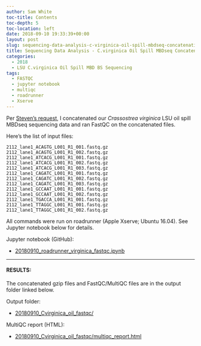 ```yaml
---
author: Sam White
toc-title: Contents
toc-depth: 5
toc-location: left
date: 2018-09-10 19:33:39+00:00
layout: post
slug: sequencing-data-analysis-c-virginica-oil-spill-mbdseq-concatenation-fastqc
title: Sequencing Data Analysis - C.virginica Oil Spill MBDseq Concatenation & FastQC
categories:
  - 2018
  - LSU C.virginica Oil Spill MBD BS Sequencing
tags:
  - FASTQC
  - jupyter notebook
  - multiqc
  - roadrunner
  - Xserve
---
```


Per [Steven's request](https://github.com/RobertsLab/resources/issues/366), I concatenated our _Crassostrea virginica_ LSU oil spill MBDseq sequencing data and ran FastQC on the concatenated files.

Here's the list of input files:

`2112_lane1_ACAGTG_L001_R1_001.fastq.gz
2112_lane1_ACAGTG_L001_R1_002.fastq.gz
2112_lane1_ATCACG_L001_R1_001.fastq.gz
2112_lane1_ATCACG_L001_R1_002.fastq.gz
2112_lane1_ATCACG_L001_R1_003.fastq.gz
2112_lane1_CAGATC_L001_R1_001.fastq.gz
2112_lane1_CAGATC_L001_R1_002.fastq.gz
2112_lane1_CAGATC_L001_R1_003.fastq.gz
2112_lane1_GCCAAT_L001_R1_001.fastq.gz
2112_lane1_GCCAAT_L001_R1_002.fastq.gz
2112_lane1_TGACCA_L001_R1_001.fastq.gz
2112_lane1_TTAGGC_L001_R1_001.fastq.gz
2112_lane1_TTAGGC_L001_R1_002.fastq.gz`

All commands were run on roadrunner (Apple Xserve; Ubuntu 16.04). See Jupyter notebook below for details.

Jupyter notebook (GitHub):





  * [20180910_roadrunner_virginica_fastqc.ipynb](https://github.com/RobertsLab/code/blob/master/notebooks/sam/20180910_roadrunner_virginica_fastqc.ipynb)





* * *





#### RESULTS:



The concatenated gzip files and FastQC/MultiQC files are in the output folder linked below.

Output folder:





  * [20180910_Cvirginica_oil_fastqc/](https://owl.fish.washington.edu/Athaliana/20180910_Cvirginica_oil_fastqc/)



MultiQC report (HTML):



  * [20180910_Cvirginica_oil_fastqc/multiqc_report.html](https://owl.fish.washington.edu/Athaliana/20180910_Cvirginica_oil_fastqc/multiqc_report.html)


